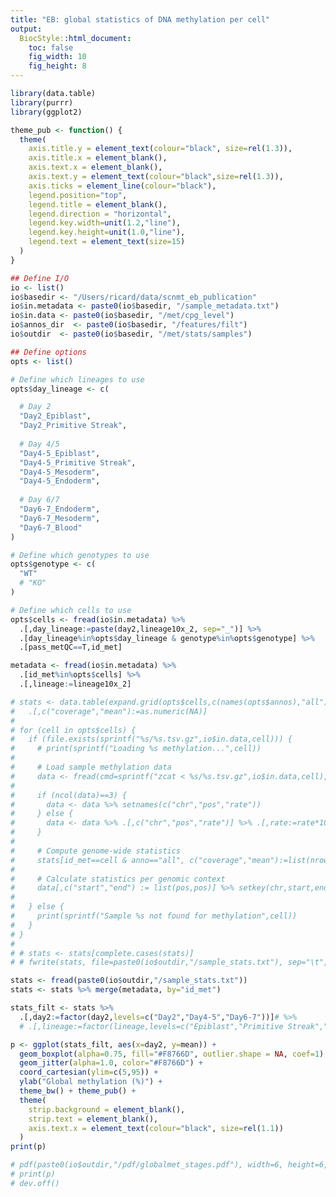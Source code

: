 ```yaml
---
title: "EB: global statistics of DNA methylation per cell"
output:
  BiocStyle::html_document: 
    toc: false
    fig_width: 10
    fig_height: 8
---
```


```r
library(data.table)
library(purrr)
library(ggplot2)
```

```r
theme_pub <- function() {
  theme(
    axis.title.y = element_text(colour="black", size=rel(1.3)),
    axis.title.x = element_blank(),
    axis.text.x = element_blank(),
    axis.text.y = element_text(colour="black",size=rel(1.3)),
    axis.ticks = element_line(colour="black"),
    legend.position="top",
    legend.title = element_blank(),
    legend.direction = "horizontal",
    legend.key.width=unit(1.2,"line"),
    legend.key.height=unit(1.0,"line"),
    legend.text = element_text(size=15)
  )
}
```

```r

## Define I/O 
io <- list()
io$basedir <- "/Users/ricard/data/scnmt_eb_publication"
io$in.metadata <- paste0(io$basedir, "/sample_metadata.txt")
io$in.data <- paste0(io$basedir, "/met/cpg_level")
io$annos_dir  <- paste0(io$basedir, "/features/filt")
io$outdir  <- paste0(io$basedir, "/met/stats/samples")

## Define options
opts <- list()

# Define which lineages to use
opts$day_lineage <- c(

  # Day 2
  "Day2_Epiblast",
  "Day2_Primitive Streak",
  
  # Day 4/5
  "Day4-5_Epiblast",
  "Day4-5_Primitive Streak",
  "Day4-5_Mesoderm",
  "Day4-5_Endoderm",
  
  # Day 6/7
  "Day6-7_Endoderm",
  "Day6-7_Mesoderm",
  "Day6-7_Blood"
)

# Define which genotypes to use
opts$genotype <- c(
  "WT"
  # "KO"
)

# Define which cells to use
opts$cells <- fread(io$in.metadata) %>%
  .[,day_lineage:=paste(day2,lineage10x_2, sep="_")] %>%
  .[day_lineage%in%opts$day_lineage & genotype%in%opts$genotype] %>%
  .[pass_metQC==T,id_met]
```

<!-- Load sample metadata -->
```r
metadata <- fread(io$in.metadata) %>% 
  .[id_met%in%opts$cells] %>%
  .[,lineage:=lineage10x_2]
```

<!-- Load methylation data and filter genomic contexts -->
```r
# stats <- data.table(expand.grid(opts$cells,c(names(opts$annos),"all"))) %>% setnames(c("id_met","anno")) %>%
#   .[,c("coverage","mean"):=as.numeric(NA)]
# 
# for (cell in opts$cells) {
#   if (file.exists(sprintf("%s/%s.tsv.gz",io$in.data,cell))) {
#     # print(sprintf("Loading %s methylation...",cell))
# 
#     # Load sample methylation data
#     data <- fread(cmd=sprintf("zcat < %s/%s.tsv.gz",io$in.data,cell), sep="\t", verbose=F, showProgress=F)
# 
#     if (ncol(data)==3) {
#       data <- data %>% setnames(c("chr","pos","rate"))
#     } else {
#       data <- data %>% .[,c("chr","pos","rate")] %>% .[,rate:=rate*100]
#     }
#     
#     # Compute genome-wide statistics
#     stats[id_met==cell & anno=="all", c("coverage","mean"):=list(nrow(data),mean(data$rate))]
# 
#     # Calculate statistics per genomic context
#     data[,c("start","end") := list(pos,pos)] %>% setkey(chr,start,end)
# 
#   } else {
#     print(sprintf("Sample %s not found for methylation",cell))
#   }
# }
# 
# # stats <- stats[complete.cases(stats)]
# # fwrite(stats, file=paste0(io$outdir,"/sample_stats.txt"), sep="\t", row.names=F, col.names=T)
```

<!-- Load pre-computed estimates -->
```r
stats <- fread(paste0(io$outdir,"/sample_stats.txt"))
stats <- stats %>% merge(metadata, by="id_met")
```

<!-- Plot global methylation rates per cell -->
```r
stats_filt <- stats %>%
  .[,day2:=factor(day2,levels=c("Day2","Day4-5","Day6-7"))]# %>%
  # .[,lineage:=factor(lineage,levels=c("Epiblast","Primitive Streak","Mesoderm","Blood","Endoderm"))]

p <- ggplot(stats_filt, aes(x=day2, y=mean)) +
  geom_boxplot(alpha=0.75, fill="#F8766D", outlier.shape = NA, coef=1) +
  geom_jitter(alpha=1.0, color="#F8766D") +
  coord_cartesian(ylim=c(5,95)) +
  ylab("Global methylation (%)") +
  theme_bw() + theme_pub() +
  theme(
    strip.background = element_blank(),
    strip.text = element_blank(),
    axis.text.x = element_text(colour="black", size=rel(1.1))
  )
print(p)

# pdf(paste0(io$outdir,"/pdf/globalmet_stages.pdf"), width=6, height=6, useDingbats = F)
# print(p)
# dev.off()
```